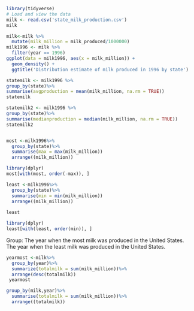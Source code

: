 ```r
library(tidyverse)
# Load and view the data
milk <- read.csv('state_milk_production.csv')
milk
```

```r
milk<-milk %>%
  mutate(milk_million = milk_produced/1000000)
milk1996 <- milk %>%
  filter(year == 1996)
ggplot(data = milk1996, aes(x = milk_million)) +
  geom_density() + 
  ggtitle('Distribution estimate of milk produced in 1996 by state')
```
```r
statemilk <- milk1996 %>%
group_by(state)%>%
summarise(avgproduction = mean(milk_million, na.rm = TRUE))
statemilk
```

```r
statemilk2 <- milk1996 %>%
group_by(state)%>%
summarise(medianproduction = median(milk_million, na.rm = TRUE))
statemilk2
```

```r

```

```r
most <-milk1996%>%
  group_by(state)%>%
  summarise(max = max(milk_million))
  arrange((milk_million))

library(dplyr)
most[with(most, order(-max)), ]
```


```r
least <-milk1996%>%
  group_by(state)%>%
  summarise(min = min(milk_million))
  arrange((milk_million))
  
least

library(dplyr)
least[with(least, order(min)), ] 
```

Group:
The year when the most milk was produced in the United States.
The year when the least milk was produced in the United States.

```r
yearmost <-milk%>%
  group_by(year)%>%
  summarize(totalmilk = sum(milk_million))%>%
  arrange(desc(totalmilk))
 yearmost 
```

```r
group_by(milk,year)%>%
  summarise(totalmilk = sum(milk_million))%>%
  arrange((totalmilk))
```



